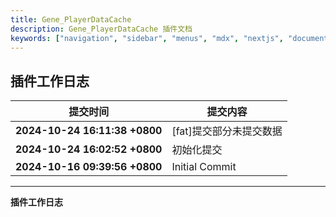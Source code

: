 ```yaml
---
title: Gene_PlayerDataCache
description: Gene_PlayerDataCache 插件文档
keywords: ["navigation", "sidebar", "menus", "mdx", "nextjs", "documents"]
---
```


## 插件工作日志

| 提交时间                              | 提交内容                                                                          |
|--------------------------------------|---------------------------------------------------------------------------------|
| **2024-10-24 16:11:38 +0800** | [fat]提交部分未提交数据 |
| **2024-10-24 16:02:52 +0800** | 初始化提交 |
| **2024-10-16 09:39:56 +0800** | Initial Commit |
---
**插件工作日志**
